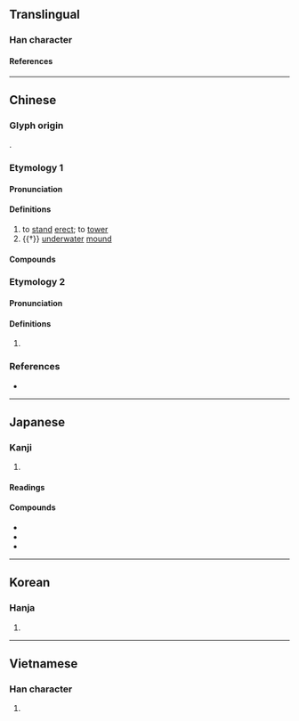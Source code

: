 {{character info/new}}
==Translingual==

===Han character===
{{Han char|rn=46|rad=山|as=06|sn=9|four=24741|canj=UGDI|ids=⿰山寺}}

====References====
{{Han ref|kx=0311.010|dkj=08053|dj=0611.010|hdz=10769.120|uh=5CD9}}

----

==Chinese==
{{zh-forms}}

===Glyph origin===
{{Han etym}}
{{Han compound|山|寺|ls=psc|c1=s|c2=p|t1=mountain}}.

===Etymology 1===

====Pronunciation====
{{zh-pron
|m=zhì
|c=ci5,zi6
|mc=y
|oc=y
|cat=v,n
}}

====Definitions====
{{zh-hanzi}}

# to [[stand]] [[erect]]; to [[tower]]
# {{†}} [[underwater]] [[mound]]

====Compounds====
{{zh-der|峙積|峙立|川渟嶽峙|嶽峙淵渟|山峙淵渟|對峙|淵渟岳峙|獨峙|棋峙|聳峙|鸞停鵠峙|鴟峙|竦峙|鼎峙|鸞鵠停峙}}

===Etymology 2===

====Pronunciation====
{{zh-pron
|m=shì
|c=si6
|cat=
}}

====Definitions====
{{zh-hanzi}}

# {{zh-only|繁峙}}

===References===
* {{R:yue:mfccd}}

----

==Japanese==

===Kanji===
{{ja-kanji|grade=|rs=山06}}

# {{defn|lang=ja|sort=山06}}

====Readings====
{{ja-readings
|goon=じ<ぢ
|kanon=ち
|kun=そばだ-つ
}}

====Compounds====
* {{ja-r|峙立|じりつ}}
* {{ja-r|対峙|たいじ}}
* {{ja-r|鼎峙|ていじ}}

----

==Korean==

===Hanja===
{{ko-hanja|hangeul=치|rv=chi|mr=ch'i}}

# {{defn|lang=ko|sort=山06}}

----

==Vietnamese==

===Han character===
{{vi-readings|rs=山06|hanviet=[[trĩ]], [[trì]]}}

# {{defn|lang=vi|sort=山06}}

{{cln|vi|Han tu}}
